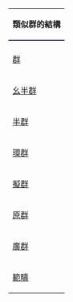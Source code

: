 {| align="right" class="infobox" style="text-align:center"
|- align="center"
| style="border-bottom: 2px solid #303060" colspan=5| '''類似群的結構'''
|-
! !! [[全函數|完全性]] !! [[結合律]] !! [[單位元]] !! [[除法]]
|-
! [[群]]
| {{yes}} || {{yes}} || {{yes}} || {{yes}}
|-
! [[幺半群]]
| {{yes}} || {{yes}} || {{yes}} || {{no}}
|-
! [[半群]]
| {{yes}} || {{yes}} || {{no}} || {{no}}
|-
! [[環群]]
| {{yes}} || {{no}} || {{yes}} || {{yes}}
|-
! [[擬群]]
| {{yes}} || {{no}} || {{no}} || {{yes}}
|-
! [[原群]]
| {{yes}} || {{no}} || {{no}} || {{no}}
|-
! [[廣群]]
| {{no}} || {{yes}} || {{yes}} || {{yes}}
|-
! [[範疇 (數學)|範疇]]
| {{no}} || {{yes}} || {{yes}} || {{no}}
|}
<noinclude>

[[Category:數學模板|{{PAGENAME}}]]
</noinclude>